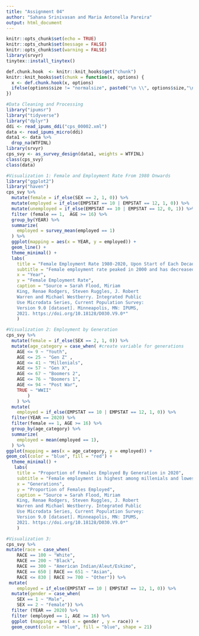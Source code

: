 ```yaml
---
title: "Assignment 04"
author: "Sahana Srinivasan and Maria Antonella Pareira" 
output: html_document
---
```


```r
knitr::opts_chunk$set(echo = TRUE)
knitr::opts_chunk$set(message = FALSE)
knitr::opts_chunk$set(warning = FALSE)
library(srvyr)
tinytex::install_tinytex()
```

```r
def.chunk.hook  <- knitr::knit_hooks$get("chunk")
knitr::knit_hooks$set(chunk = function(x, options) {
  x <- def.chunk.hook(x, options)
  ifelse(options$size != "normalsize", paste0("\n \\", options$size,"\n\n", x, "\n\n \\normalsize"), x)
})
```

```r
#Data Cleaning and Processing
library("ipumsr")
library("tidyverse")
library("dplyr")
ddi <- read_ipums_ddi("cps_00002.xml")
data <- read_ipums_micro(ddi)
data1 <- data %>% 
  drop_na(WTFINL)
library(srvyr)
cps_svy <- as_survey_design(data1, weights = WTFINL)
class(cps_svy)
class(data)

#Visualization 1: Female and Employment Rate From 1980 Onwards
library("ggplot2")
library("haven")
cps_svy %>% 
  mutate(female = if_else(SEX == 2, 1, 0)) %>% 
  mutate(employed = if_else(EMPSTAT == 10 | EMPSTAT == 12, 1, 0)) %>%
  mutate(unemployed = if_else(EMPSTAT == 10 | EMPSTAT == 12, 0, 1)) %>%
  filter (female == 1,  AGE >= 16) %>% 
  group_by(YEAR) %>% 
  summarize(
    employed = survey_mean(employed == 1)
  ) %>% 
  ggplot(mapping = aes(x = YEAR, y = employed)) + 
  geom_line() + 
  theme_minimal() + 
  labs(
    title = "Female Employment Rate 1980-2020, Upon Start of Each Decade", 
    subtitle = "Female employment rate peaked in 2000 and has decreased since", 
    x = "Year", 
    y = "Female Employment Rate", 
    caption = "Source = Sarah Flood, Miriam
    King, Renae Rodgers, Steven Ruggles, J. Robert
    Warren and Michael Westberry. Integrated Public
    Use Microdata Series, Current Population Survey:
    Version 9.0 [dataset]. Minneapolis, MN: IPUMS,
    2021. https://doi.org/10.18128/D030.V9.0*"
    )
```

```r
#Visualization 2: Employment by Generation  
cps_svy %>% 
  mutate(female = if_else(SEX == 2, 1, 0)) %>% 
  mutate(age_category = case_when( #create variable for generations 
    AGE <= 9 ~ "Youth",
    AGE <= 25 ~ "Gen Z" , 
    AGE <= 41 ~ "Millenials", 
    AGE <= 57 ~ "Gen X", 
    AGE <= 67 ~ "Boomers 2", 
    AGE <= 76 ~ "Boomers 1",
    AGE <= 94 ~ "Post War",
    TRUE ~ "WWII"
        )
    ) %>% 
  mutate(
    employed = if_else(EMPSTAT == 10 | EMPSTAT == 12, 1, 0)) %>% 
  filter(YEAR == 2020) %>% 
  filter(female == 1, AGE >= 16) %>%
  group_by(age_category) %>%
  summarize( 
    employed = mean(employed == 1), 
  ) %>% 
ggplot(mapping = aes(x = age_category, y = employed)) + 
geom_col(color = "blue", fill = "red") + 
  theme_minimal() + 
   labs(
    title = "Proportion of Females Employed By Generation in 2020", 
    subtitle = "Female employment is highest among millenials and lowest among post-war", 
    x = "Generations", 
    y = "Proportion of Females Employed", 
    caption = "Source = Sarah Flood, Miriam
    King, Renae Rodgers, Steven Ruggles, J. Robert
    Warren and Michael Westberry. Integrated Public
    Use Microdata Series, Current Population Survey:
    Version 9.0 [dataset]. Minneapolis, MN: IPUMS,
    2021. https://doi.org/10.18128/D030.V9.0*"
    )
```

```r
#Visualization 3: 
cps_svy %>%  
mutate(race = case_when(
    RACE == 100 ~ "White",
    RACE == 200 ~ "Black", 
    RACE == 300 ~ "American Indian/Aleut/Eskimo", 
    RACE == 650 | RACE == 651 ~ "Asian", 
    RACE <= 830 | RACE >= 700 ~ "Other")) %>%
 mutate(
    employed = if_else(EMPSTAT == 10 | EMPSTAT == 12, 1, 0)) %>% 
  mutate(gender = case_when(
    SEX == 1 ~ "Male",
    SEX == 2 ~ "Female")) %>%
  filter (YEAR == 2020) %>%
  filter (employed == 1, AGE >= 16) %>%
  ggplot (mapping = aes( x = gender , y = race)) + 
  geom_count(color = "blue", fill = "blue", shape = 21)

```
